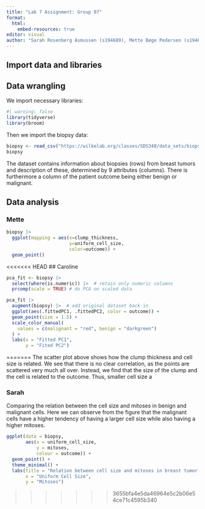 ```yaml
---
title: "Lab 7 Assignment: Group 07"
format:
  html:
    embed-resources: true
editor: visual
author: "Sarah Rosenberg Asmussen (s194689), Mette Bøge Pedersen (s194679), Caroline Amalie Bastholm Jensen (s213427), Jaime Noguera Piera (s233773), Yassine Turki (s231735)"
---
```


## Import data and libraries

## Data wrangling

We import necessary libraries:

```r
#| warning: false
library(tidyverse)
library(broom)
```

Then we import the biopsy data:

```r
biopsy <- read_csv("https://wilkelab.org/classes/SDS348/data_sets/biopsy.csv")
biopsy
```

The dataset contains information about biopsies (rows) from breast tumors and description of these, determined by 9 attributes (columns). There is furthermore a column of the patient outcome being either benign or malignant.

## Data analysis

### Mette

```r
biopsy |> 
  ggplot(mapping = aes(x=clump_thickness, 
                       y=uniform_cell_size,
                       color=outcome)) +
  geom_point()
```

<<<<<<< HEAD
## Caroline

```r
pca_fit <- biopsy |> 
  select(where(is.numeric)) |>  # retain only numeric columns
  prcomp(scale = TRUE) # do PCA on scaled data
```

```r
pca_fit |> 
  augment(biopsy) |>  # add original dataset back in
  ggplot(aes(.fittedPC1, .fittedPC2, color = outcome)) + 
  geom_point(size = 1.5) +
  scale_color_manual(
    values = c(malignant = "red", benign = "darkgreen")
  ) +
  labs(x = "Fitted PC1",
       y = "Fited PC2")
```
=======
The scatter plot above shows how the clump thickness and cell size is related. We see that there is no clear correlation, as the points are
scattered very much all over. Instead, we find that the size of the clump and the cell is related to the outcome. Thus, smaller cell size a


### Sarah

Comparing the relation between the cell size and mitoses in benign and malignant cells. Here we can observe from the figure that the malignant cells have a higher tendency of having a larger cell size while also having a higher mitoses.

```r
ggplot(data = biopsy,
       aes(x = uniform_cell_size,
           y = mitoses,
           colour = outcome)) + 
  geom_point() + 
  theme_minimal() + 
  labs(title = "Relation between cell size and mitoses in breast tumor biopsies",
       x = "Uniform Cell Size",
       y = "Mitoses")
```
>>>>>>> 3655bfa4e5da46964e5c2b06e54ce71c4595b340
